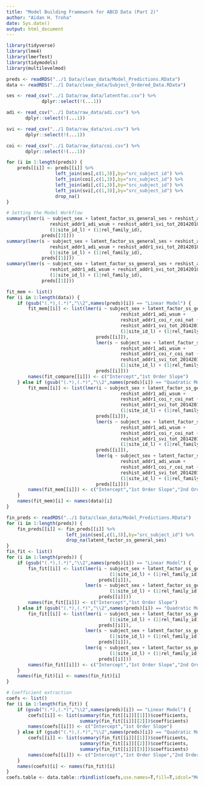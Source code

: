 ```yaml
---
title: "Model Building Framework for ABCD Data (Part 2)"
author: "Aidan H. Troha"
date: Sys.date()
output: html_document
---
```


```r
library(tidyverse)
library(lme4)
library(lmerTest)
library(tidymodels)
library(multilevelmod)
```

```r
preds <- readRDS("../1 Data/clean_data/Model_Predictions.RData")
data <- readRDS("../1 Data/clean_data/Subject_Ordered_Data.RData")

ses <- read_csv("../1 Data/raw_data/latentfac.csv") %>%
             dplyr::select(!(...1))

adi <- read_csv("../1 Data/raw_data/adi.csv") %>%
       dplyr::select(!(...1))

svi <- read_csv("../1 Data/raw_data/svi.csv") %>%
       dplyr::select(!(...1))

coi <- read_csv("../1 Data/raw_data/coi.csv") %>%
       dplyr::select(!(...1))

for (i in 1:length(preds)) {
    preds[[i]] <- preds[[i]] %>%
                  left_join(ses[,c(1,3)],by="src_subject_id") %>%
                  left_join(coi[,c(1,3)],by="src_subject_id") %>%
                  left_join(adi[,c(1,3)],by="src_subject_id") %>%
                  left_join(svi[,c(1,3)],by="src_subject_id") %>%
                  drop_na()
}
```

```r
# Setting the Model Workflow
summary(lmer(i ~ subject_sex + latent_factor_ss_general_ses + reshist_addr1_coi_r_coi_nat + 
                reshist_addr1_adi_wsum + reshist_addr1_svi_tot_20142018 + 
                (1|site_id_l) + (1|rel_family_id),
             preds[[3]]))
summary(lmer(s ~ subject_sex + latent_factor_ss_general_ses + reshist_addr1_coi_r_coi_nat + 
                reshist_addr1_adi_wsum + reshist_addr1_svi_tot_20142018 + 
                (1|site_id_l) + (1|rel_family_id),
             preds[[1]]))
summary(lmer(s ~ subject_sex + latent_factor_ss_general_ses + reshist_addr1_coi_r_coi_nat + 
                reshist_addr1_adi_wsum + reshist_addr1_svi_tot_20142018 + 
                (1|site_id_l) + (1|rel_family_id),
             preds[[1]]))
```

```r
fit_mem <- list()
for (i in 1:length(data)) {
    if (gsub("(.*),(.*)","\\2",names(preds)[i]) == "Linear Model") {
        fit_mem[[i]] <- list(lmer(i ~ subject_sex + latent_factor_ss_general_ses +
                                          reshist_addr1_adi_wsum +
                                          reshist_addr1_coi_r_coi_nat + 
                                          reshist_addr1_svi_tot_20142018 +
                                          (1|site_id_l) + (1|rel_family_id),
                                 preds[[i]]),
                                 lmer(s ~ subject_sex + latent_factor_ss_general_ses +
                                          reshist_addr1_adi_wsum +
                                          reshist_addr1_coi_r_coi_nat + 
                                          reshist_addr1_svi_tot_20142018 +
                                          (1|site_id_l) + (1|rel_family_id),
                                 preds[[i]]))
        names(fit_compare[[i]]) <- c("Intercept","1st Order Slope")
    } else if (gsub("(.*),(.*)","\\2",names(preds)[i]) == "Quadratic Model") {
        fit_mem[[i]] <- list(lmer(i ~ subject_sex + latent_factor_ss_general_ses +
                                          reshist_addr1_adi_wsum +
                                          reshist_addr1_coi_r_coi_nat + 
                                          reshist_addr1_svi_tot_20142018 +
                                          (1|site_id_l) + (1|rel_family_id),
                                 preds[[i]]),
                                 lmer(s ~ subject_sex + latent_factor_ss_general_ses +
                                          reshist_addr1_adi_wsum +
                                          reshist_addr1_coi_r_coi_nat + 
                                          reshist_addr1_svi_tot_20142018 +
                                          (1|site_id_l) + (1|rel_family_id),
                                 preds[[i]]),
                                 lmer(q ~ subject_sex + latent_factor_ss_general_ses +
                                          reshist_addr1_adi_wsum +
                                          reshist_addr1_coi_r_coi_nat + 
                                          reshist_addr1_svi_tot_20142018 +
                                          (1|site_id_l) + (1|rel_family_id),
                                 preds[[i]]))
        names(fit_mem[[i]]) <- c("Intercept","1st Order Slope","2nd Order Slope")
    }
    names(fit_mem)[i] <- names(data)[i]
}
```

```r
fin_preds <- readRDS("../1 Data/clean_data/Model_Predictions.RData")
for (i in 1:length(preds)) {
    fin_preds[[i]] <- fin_preds[[i]] %>%
                      left_join(ses[,c(1,3)],by="src_subject_id") %>%
                      drop_na(latent_factor_ss_general_ses)
}
fin_fit <- list()
for (i in 1:length(preds)) {
    if (gsub("(.*),(.*)","\\2",names(preds)[i]) == "Linear Model") {
        fin_fit[[i]] <- list(lmer(i ~ subject_sex + latent_factor_ss_general_ses +
                                      (1|site_id_l) + (1|rel_family_id),
                                  preds[[i]]),
                             lmer(s ~ subject_sex + latent_factor_ss_general_ses +
                                      (1|site_id_l) + (1|rel_family_id),
                                  preds[[i]]))
        names(fin_fit[[i]]) <- c("Intercept","1st Order Slope")
    } else if (gsub("(.*),(.*)","\\2",names(preds)[i]) == "Quadratic Model") {
        fin_fit[[i]] <- list(lmer(i ~ subject_sex + latent_factor_ss_general_ses +
                                      (1|site_id_l) + (1|rel_family_id),
                                  preds[[i]]),
                             lmer(s ~ subject_sex + latent_factor_ss_general_ses +
                                      (1|site_id_l) + (1|rel_family_id),
                                  preds[[i]]),
                             lmer(q ~ subject_sex + latent_factor_ss_general_ses +
                                      (1|site_id_l) + (1|rel_family_id),
                                  preds[[i]]))
        names(fin_fit[[i]]) <- c("Intercept","1st Order Slope","2nd Order Slope")
    }
    names(fin_fit)[i] <- names(fin_fit)[i]
}

# Coefficient extraction
coefs <- list()
for (i in 1:length(fin_fit)) {
    if (gsub("(.*),(.*)","\\2",names(preds)[i]) == "Linear Model") {
        coefs[[i]] <- list(summary(fin_fit[[i]][[1]])$coefficients,
                           summary(fin_fit[[i]][[2]])$coefficients)
        names(coefs[[i]]) <- c("Intercept","1st Order Slope")
    } else if (gsub("(.*),(.*)","\\2",names(preds)[i]) == "Quadratic Model") {
        coefs[[i]] <- list(summary(fin_fit[[i]][[1]])$coefficients,
                           summary(fin_fit[[i]][[2]])$coefficients,
                           summary(fin_fit[[i]][[3]])$coefficients)
        names(coefs[[i]]) <- c("Intercept","1st Order Slope","2nd Order Slope")
    }
    names(coefs)[i] <- names(fin_fit)[i]
}
coefs.table <- data.table::rbindlist(coefs,use.names=T,fill=T,idcol="Measure")
```
